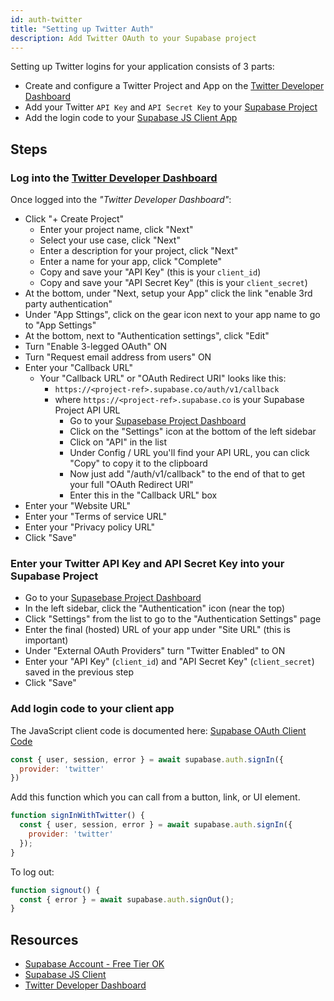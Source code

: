 ```yaml
---
id: auth-twitter
title: "Setting up Twitter Auth"
description: Add Twitter OAuth to your Supabase project
---
```



Setting up Twitter logins for your application consists of 3 parts:

* Create and configure a Twitter Project and App on the [Twitter Developer Dashboard](https://developer.twitter.com/en/portal/dashboard) 
* Add your Twitter `API Key` and `API Secret Key` to your [Supabase Project](https://supabase.io)
* Add the login code to your [Supabase JS Client App](https://github.com/supabase/supabase-js)

## Steps

### Log into the [Twitter Developer Dashboard](https://developer.twitter.com/en/portal/dashboard) 

Once logged into the *"Twitter Developer Dashboard"*:

- Click "+ Create Project"
  - Enter your project name, click "Next"
  - Select your use case, click "Next"
  - Enter a description for your project, click "Next"
  - Enter a name for your app, click "Complete"
  - Copy and save your "API Key" (this is your `client_id`)
  - Copy and save your "API Secret Key" (this is your `client_secret`)
- At the bottom, under "Next, setup your App" click the link "enable 3rd party authentication"
- Under "App Sttings", click on the gear icon next to your app name to go to "App Settings"
- At the bottom, next to "Authentication settings", click "Edit"
- Turn "Enable 3-legged OAuth" ON
- Turn "Request email address from users" ON
- Enter your "Callback URL" 
    - Your "Callback URL" or "OAuth Redirect URI" looks like this:
      - `https://<project-ref>.supabase.co/auth/v1/callback`
      - where `https://<project-ref>.supabase.co` is your Supabase Project API URL
          - Go to your [Supasebase Project Dashboard](https://supabase.io)
          - Click on the "Settings" icon at the bottom of the left sidebar
          - Click on "API" in the list
          - Under Config / URL you'll find your API URL, you can click "Copy" to copy it to the clipboard
          - Now just add "/auth/v1/callback" to the end of that to get your full "OAuth Redirect URI"
          - Enter this in the "Callback URL" box
- Enter your "Website URL"
- Enter your "Terms of service URL"
- Enter your "Privacy policy URL"
- Click "Save"

### Enter your Twitter API Key and API Secret Key into your Supabase Project

- Go to your [Supasebase Project Dashboard](https://supabase.io)
- In the left sidebar, click the "Authentication" icon (near the top)
- Click "Settings" from the list to go to the "Authentication Settings" page
- Enter the final (hosted) URL of your app under "Site URL" (this is important)
- Under "External OAuth Providers" turn "Twitter Enabled" to ON
- Enter your "API Key" (`client_id`) and "API Secret Key" (`client_secret`) saved in the previous step
- Click "Save"

### Add login code to your client app

The JavaScript client code is documented here: [Supabase OAuth Client Code](https://supabase.io/docs/reference/javascript/auth-signin#sign-in-using-third-party-providers)

```js
const { user, session, error } = await supabase.auth.signIn({
  provider: 'twitter'
})
```

Add this function which you can call from a button, link, or UI element.

```js
function signInWithTwitter() {
  const { user, session, error } = await supabase.auth.signIn({
    provider: 'twitter'
  });
}
```

To log out:

```js
function signout() {
  const { error } = await supabase.auth.signOut();
}
```

## Resources

* [Supabase Account - Free Tier OK](https://supabase.io)
* [Supabase JS Client](https://github.com/supabase/supabase-js)
* [Twitter Developer Dashboard](https://developer.twitter.com/en/portal/dashboard) 